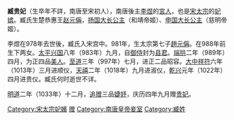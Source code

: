 '''臧贵妃'''（生卒年不詳，南唐至宋初人），南唐後主[[李煜|李煜]]的[[宮人|宮人]]，也是[[宋太宗|宋太宗]]的[[妃嫔|妃嫔]]。臧氏生楚恭惠王[[赵元偁|赵元偁]]，[[扬国大长公主|扬国大长公主]]（和靖帝姬）、[[卫国大长公主|申国大长公主]]（慈明帝姬）。

李煜在978年去世後，臧氏入宋宫中。981年，生太宗第七子[[趙元偁|趙元偁]]。在988年前生下两女。[[太平兴国|太平兴国]]八年（983年）九月，自[[御侍|御侍]]封为[[县君|县君]]。[[端拱|端拱]]二年（989年）四月，为正四品[[美人_(位号)|美人]]。[[至道|至道]]三年（997年）七月，进正二品昭容。[[大中祥符|大中祥符]]六年（1013年）三月进顺仪，[[天禧_(北宋)|天禧]]二年（1018年）九月进淑仪，[[乾兴|乾兴]]元年（1022年）四月进贵仪。臧氏何时逝世不详。

[[明道_(北宋)|明道]]二年（1033年）十二月，[[追赠|追赠]]三品[[婕妤|婕妤]]，庆历四年九月赠[[贵妃|贵妃]]。 

[[Category:宋太宗妃嬪|Category:宋太宗妃嬪]]
[[Category:北宋贵妃|赠]]
[[Category:南唐皇帝妾室|Category:南唐皇帝妾室]]
[[Category:臧姓|Category:臧姓]]